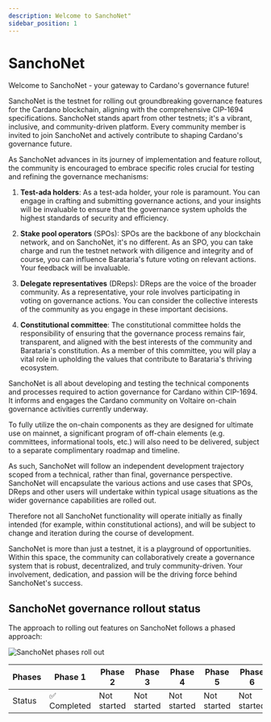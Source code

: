 ```yaml
---
description: Welcome to SanchoNet"
sidebar_position: 1
---
```


# SanchoNet

Welcome to SanchoNet - your gateway to Cardano's governance future!

SanchoNet is the testnet for rolling out groundbreaking governance features for the Cardano blockchain, aligning with the comprehensive CIP-1694 specifications. SanchoNet stands apart from other testnets; it's a vibrant, inclusive, and community-driven platform. Every community member is invited to join SanchoNet and actively contribute to shaping Cardano's governance future.

As SanchoNet advances in its journey of implementation and feature rollout, the community is encouraged to embrace specific roles crucial for testing and refining the governance mechanisms:

1. **Test-ada holders**:
As a test-ada holder, your role is paramount. You can engage in crafting and submitting governance actions, and your insights will be invaluable to ensure that the governance system upholds the highest standards of security and efficiency.

2. **Stake pool operators** (SPOs):
SPOs are the backbone of any blockchain network, and on SanchoNet, it's no different. As an SPO, you can take charge and run the testnet network with diligence and integrity and of course, you can influence Barataria's future voting on relevant actions. Your feedback will be invaluable. 

3. **Delegate representatives** (DReps):
DReps are the voice of the broader community. As a representative, your role involves participating in voting on governance actions. You can consider the collective interests of the community as you engage in these important decisions.

4. **Constitutional committee**:
The constitutional committee holds the responsibility of ensuring that the governance process remains fair, transparent, and aligned with the best interests of the community and Barataria's constitution. As a member of this committee, you will play a vital role in upholding the values that contribute to Barataria's thriving ecosystem.

SanchoNet is all about developing and testing the technical components and processes required to action governance for Cardano within CIP-1694. It informs and engages the Cardano community on Voltaire on-chain governance activities currently underway.

To fully utilize the on-chain components as they are designed for ultimate use on mainnet, a significant program of off-chain elements (e.g. committees, informational tools, etc.) will also need to be delivered, subject to a separate complimentary roadmap and timeline.

As such, SanchoNet will follow an independent development trajectory scoped from a technical, rather than final, governance perspective. SanchoNet will encapsulate the various actions and use cases that SPOs, DReps and other users will undertake within typical usage situations as the wider governance capabilities are rolled out.

Therefore not all SanchoNet functionality will operate initially as finally intended (for example, within constitutional actions), and will be subject to change and iteration during the course of development.

SanchoNet is more than just a testnet, it is a playground of opportunities. Within this space, the community can collaboratively create a governance system that is robust, 
decentralized, and truly community-driven. Your involvement, dedication, and passion will be the driving force behind SanchoNet's success.

## SanchoNet governance rollout status

The approach to rolling out features on SanchoNet follows a phased approach: 

![SanchoNet phases roll out](@site/static/img/sanchonetphase1complete.png)

| Phases  | Phase 1     | Phase 2     | Phase 3     | Phase 4     | Phase 5     | Phase 6     |
|---------|-------------|-------------|-------------|-------------|-------------|-------------|
| Status  | :white_check_mark: Completed   | Not started | Not started | Not started | Not started | Not started |
